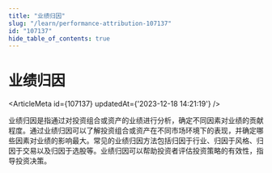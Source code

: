 ```yaml
---
title: "业绩归因"
slug: "/learn/performance-attribution-107137"
id: "107137"
hide_table_of_contents: true
---
```



# 业绩归因

<ArticleMeta id={107137} updatedAt={'2023-12-18 14:21:19'} />
<div className='border-solid border-b border-t-0 my-4 border-[var(--ifm-color-gray-300)]' />

业绩归因是指通过对投资组合或资产的业绩进行分析，确定不同因素对业绩的贡献程度。通过业绩归因可以了解投资组合或资产在不同市场环境下的表现，并确定哪些因素对业绩的影响最大。常见的业绩归因方法包括归因于行业、归因于风格、归因于交易以及归因于选股等。业绩归因可以帮助投资者评估投资策略的有效性，指导投资决策。
